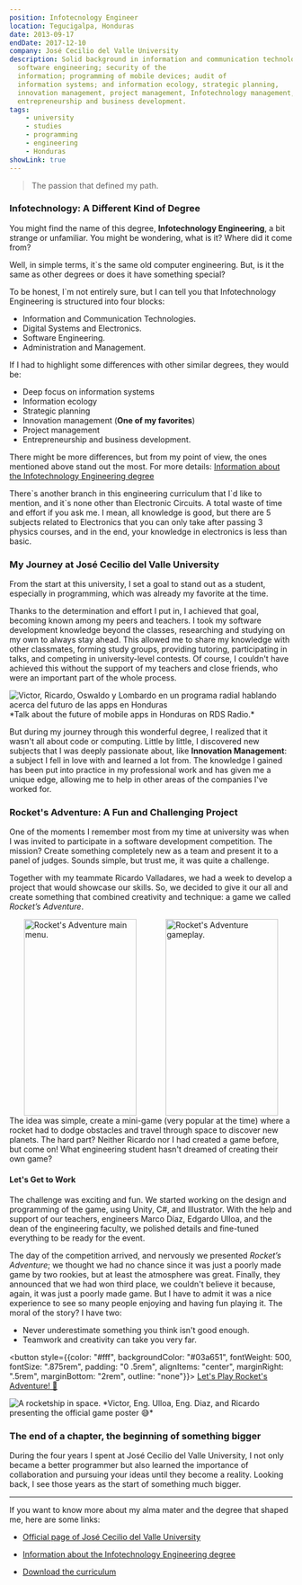 ```yaml
---
position: Infotecnology Engineer
location: Tegucigalpa, Honduras
date: 2013-09-17
endDate: 2017-12-10
company: José Cecilio del Valle University
description: Solid background in information and communication technologies,
  software engineering; security of the
  information; programming of mobile devices; audit of
  information systems; and information ecology, strategic planning,
  innovation management, project management, Infotechnology management,
  entrepreneurship and business development.
tags:
    - university
    - studies
    - programming
    - engineering
    - Honduras
showLink: true
---
```



> The passion that defined my path.

### Infotechnology: A Different Kind of Degree

You might find the name of this degree, **Infotechnology Engineering**, a bit strange or unfamiliar. You might be wondering, what is it? Where did it come from?

Well, in simple terms, it\`s the same old computer engineering. But, is it the same as other degrees or does it have something special?

To be honest, I\`m not entirely sure, but I can tell you that Infotechnology Engineering is structured into four blocks:
* Information and Communication Technologies.
* Digital Systems and Electronics.
* Software Engineering.
* Administration and Management.

If I had to highlight some differences with other similar degrees, they would be:
* Deep focus on information systems
* Information ecology
* Strategic planning
* Innovation management (**One of my favorites**)
* Project management
* Entrepreneurship and business development.

There might be more differences, but from my point of view, the ones mentioned above stand out the most.
For more details: [Information about the Infotechnology Engineering degree](https://ujcv.edu.hn/pregrado/ingenieria-en-infotecnologia/)

There\`s another branch in this engineering curriculum that I\`d like to mention, and it\`s none other than Electronic Circuits.
A total waste of time and effort if you ask me. I mean, all knowledge is good, but there are 5 subjects related to Electronics that you can only take after passing 3 physics courses, and in the end, your knowledge in electronics is less than basic.

### My Journey at José Cecilio del Valle University

From the start at this university, I set a goal to stand out as a student, especially in programming, which was already my favorite at the time.

Thanks to the determination and effort I put in, I achieved that goal, becoming known among my peers and teachers. I took my software development knowledge beyond the classes, researching and studying on my own to always stay ahead. This allowed me to share my knowledge with other classmates, forming study groups, providing tutoring, participating in talks, and competing in university-level contests. Of course, I couldn't have achieved this without the support of my teachers and close friends, who were an important part of the whole process.

<Image src={radioUjcv} alt="Victor, Ricardo, Oswaldo y Lombardo en un programa radial hablando acerca del futuro de las apps en Honduras"/>
*Talk about the future of mobile apps in Honduras on RDS Radio.*

But during my journey through this wonderful degree, I realized that it wasn't all about code or computing. Little by little, I discovered new subjects that I was deeply passionate about, like **Innovation Management**: a subject I fell in love with and learned a lot from. The knowledge I gained has been put into practice in my professional work and has given me a unique edge, allowing me to help in other areas of the companies I've worked for.

### Rocket's Adventure: A Fun and Challenging Project
One of the moments I remember most from my time at university was when I was invited to participate in a software development competition. The mission? Create something completely new as a team and present it to a panel of judges. Sounds simple, but trust me, it was quite a challenge.

Together with my teammate Ricardo Valladares, we had a week to develop a project that would showcase our skills. So, we decided to give it our all and create something that combined creativity and technique: a game we called *Rocket’s Adventure*.
<div style="
    width: 100%;
    display: flex;
    justify-content: space-around;">
  <Image src={raMain} alt="Rocket's Adventure main menu." style="
    width: 200px;
    height: 350px;" />
  <Image src={raPlay} alt="Rocket's Adventure gameplay." style="
    width: 200px;
    height: 350px;" />
</div>
The idea was simple, create a mini-game (very popular at the time) where a rocket had to dodge obstacles and travel through space to discover new planets. The hard part? Neither Ricardo nor I had created a game before, but come on! What engineering student hasn't dreamed of creating their own game?

#### Let's Get to Work

The challenge was exciting and fun. We started working on the design and programming of the game, using Unity, C#, and Illustrator. With the help and support of our teachers, engineers Marco Díaz, Edgardo Ulloa, and the dean of the engineering faculty, we polished details and fine-tuned everything to be ready for the event.

The day of the competition arrived, and nervously we presented *Rocket’s Adventure*; we thought we had no chance since it was just a poorly made game by two rookies, but at least the atmosphere was great.
Finally, they announced that we had won third place, we couldn't believe it because, again, it was just a poorly made game. But I have to admit it was a nice experience to see so many people enjoying and having fun playing it.
The moral of the story? I have two:
* Never underestimate something you think isn't good enough.
* Teamwork and creativity can take you very far.

<button style={{color: "#fff", backgroundColor: "#03a651", fontWeight: 500, fontSize: ".875rem", padding: "0 .5rem", alignItems: "center", marginRight: ".5rem", marginBottom: "2rem", outline: "none"}}>
    <a target="_blank" href="https://www.vicbox.dev/projects/rocket-adventure/">
        Let's Play Rocket's Adventure! 🚀
    </a>
</button>

<Image src={st411} alt="A rocketship in space."/>
*Victor, Eng. Ulloa, Eng. Diaz, and Ricardo presenting the official game poster 😅*

### The end of a chapter, the beginning of something bigger

During the four years I spent at José Cecilio del Valle University, I not only became a better programmer but also learned the importance of collaboration and pursuing your ideas until they become a reality. Looking back, I see those years as the start of something much bigger.

---

If you want to know more about my alma mater and the degree that shaped me, here are some links:
- [Official page of José Cecilio del Valle University](https://ujcv.edu.hn)

- [Information about the Infotechnology Engineering degree](https://ujcv.edu.hn/pregrado/ingenieria-en-infotecnologia/)

- [Download the curriculum](https://ujcv.edu.hn/wp-content/uploads/2022/10/IngInfotecnologia-copia.pdf)


<section className="container mt-12">
    <Menu transition:name="menulog"
          client:only="react"
          description="MENU: Select the option you want to know more about me."/>
</section>
